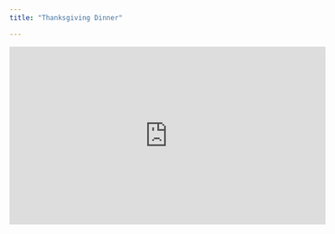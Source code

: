 ```yaml
---
title: "Thanksgiving Dinner"

---
```


<iframe width="560" height="315" src="https://www.youtube.com/embed/rxJZT0duwfU" title="YouTube video player" frameborder="0" allow="accelerometer; autoplay; clipboard-write; encrypted-media; gyroscope; picture-in-picture" allowfullscreen></iframe>
